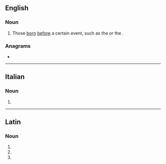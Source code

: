 ==English==

===Noun===
{{en-plural noun}}

# Those [[born]] [[before]] a certain event, such as the {{w|Union of England and Scotland Act 1603}} or the {{w|United States Declaration of Independence}}.
#: {{antonyms|en|postnati}}

===Anagrams===
* {{anagrams|en|a=aaeinntt|Titanean|natanite}}

----

==Italian==

===Noun===
{{head|it|noun plural form|g=m}}

# {{plural of|antenato|lang=it}}

----

==Latin==

===Noun===
{{la-noun-form|antenātī}}

# {{inflection of|antenātus||gen|s|lang=la}}
# {{inflection of|antenātus||nom|p|lang=la}}
# {{inflection of|antenātus||voc|p|lang=la}}
